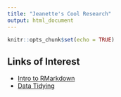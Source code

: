 ```yaml
---
title: "Jeanette's Cool Research"
output: html_document
---
```


```r
knitr::opts_chunk$set(echo = TRUE)
```

## Links of Interest

- [Intro to RMarkdown](intro-to-rmarkdown.html)
- [Data Tidying](session-8.html)